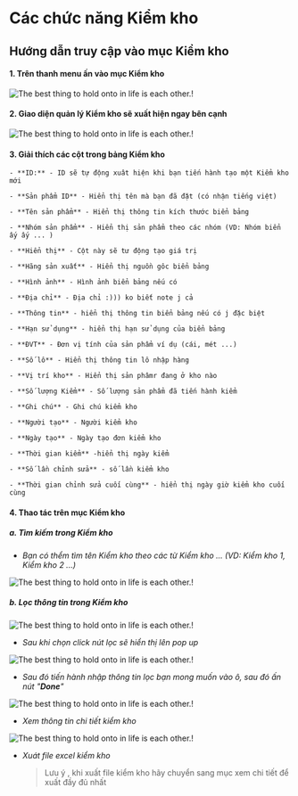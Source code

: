 # Các chức năng Kiểm kho

## Hướng dẫn truy cập vào mục Kiểm kho

#### 1. Trên thanh menu ấn vào mục Kiểm kho

![The best thing to hold onto in life is each other.!](https://raw.githubusercontent.com/tuan2099/Images/main/Screenshot_29.png)

#### 2. Giao diện quản lý Kiểm kho sẽ xuất hiện ngay bên cạnh

![The best thing to hold onto in life is each other.!](https://raw.githubusercontent.com/tuan2099/Images/main/Screenshot_30.png)

#### 3. Giải thích các cột trong bảng Kiểm kho

    - **ID:** - ID sẽ tự động xuât hiện khi bạn tiến hành tạo một Kiểm kho mới

    - **Sản phẩm ID** - Hiển thị tên mà bạn đã đặt (có nhận tiếng việt)

    - **Tên sản phẩm** - Hiển thị thông tin kích thước biển bảng

    - **Nhóm sản phẩm** - Hiển thị sản phẩm theo các nhóm (VD: Nhóm biển ấy ấy ... )

    - **Hiển thị** - Cột này sẽ tư động tạo giá trị

    - **Hãng sản xuất** - Hiển thị nguồn gôc biển bảng

    - **Hình ảnh** - Hình ảnh biển bảng nếu có

    - **Địa chỉ** - Địa chỉ :))) ko biết note j cả

    - **Thông tin** - hiển thị thông tin biển bảng nếu có j đặc biệt

    - **Hạn sử dụng** - hiển thị hạn sử dụng của biển bảng

    - **ĐVT** - Đơn vị tính của sản phẩm ví dụ (cái, mét ...)

    - **Số lô** - Hiển thị thông tin lô nhập hàng

    - **Vị trí kho** - Hiển thị sản phâmr đang ở kho nào

    - **Số lượng Kiểm** - Số lượng sản phẩm đã tiến hành kiểm

    - **Ghi chú** - Ghi chú kiểm kho

    - **Người tạo** - Người kiểm kho

    - **Ngày tạo** - Ngày tạo đơn kiểm kho

    - **Thời gian kiểm** -hiển thị ngày kiểm

    - **Số lần chỉnh sửa** - số lần kiểm kho

    - **Thời gian chỉnh sửa cuối cùng** - hiển thị ngày giờ kiểm kho cuối cùng

#### 4. Thao tác trên mục Kiểm kho

##### a. Tìm kiếm trong Kiểm kho

- _Bạn có thểm tìm tên Kiểm kho theo các từ Kiểm kho ... (VD: Kiểm kho 1, Kiểm kho 2 ...)_

![The best thing to hold onto in life is each other.!](https://raw.githubusercontent.com/tuan2099/Images/main/Screenshot_31.png)

##### b. Lọc thông tin trong Kiểm kho

![The best thing to hold onto in life is each other.!](https://raw.githubusercontent.com/tuan2099/Images/main/Screenshot_32.png)

- _Sau khi chọn click nút lọc sẽ hiển thị lên pop up_

![The best thing to hold onto in life is each other.!](https://raw.githubusercontent.com/tuan2099/Images/main/Screenshot_33.png)

- _Sau đó tiến hành nhập thông tin lọc bạn mong muốn vào ô, sau đó ấn nút "**Done**"_

![The best thing to hold onto in life is each other.!](https://raw.githubusercontent.com/tuan2099/Images/main/Screenshot_34.png)

- _Xem thông tin chi tiết kiểm kho_

![The best thing to hold onto in life is each other.!](https://raw.githubusercontent.com/tuan2099/Images/main/Screenshot_35.png)

- _Xuát file excel kiểm kho_
  > Lưu ý , khi xuất file kiểm kho hãy chuyển sang mục xem chi tiết để xuất đầy đủ nhất
